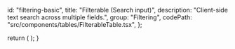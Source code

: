 
  id: "filtering-basic",
  title: "Filterable (Search input)",
  description: "Client-side text search across multiple fields.",
  group: "Filtering",
  codePath: "src/components/tables/FilterableTable.tsx",
};

  return (
    <ExampleCard
      title={meta.title}
      description={meta.description}
      codePath={meta.codePath}
    >
      <FilterableTable />
    </ExampleCard>
  );
}
